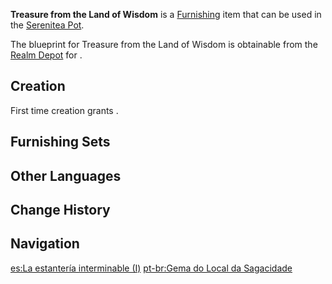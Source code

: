 {{Furnishing Infobox
|id             = 361213
|image          = Item Treasure from the Land of Wisdom.png
|category       = Large Furnishing
|subcategory    = Bookcase
|quality        = 4
|adeptal_energy = 90
|load           = 254
|reduced_load   = 191
|description    = A bookshelf often found in the [[House of Daena]] that contains large numbers of [[Akademiya]]-approved books. These shelves are usually placed next to white stone walls to create majestic, towering walls of books. As many books are obscure and difficult to understand, some scholars can't even get through one wall in their lifetime...
|mention        = 
|blueprint      = Realm Depot
|source1        = 
}}
'''Treasure from the Land of Wisdom''' is a [[Furnishing]] item that can be used in the [[Serenitea Pot]].

The blueprint for Treasure from the Land of Wisdom is obtainable from the [[Realm Depot]] for {{Item|Realm Currency|24|x=240}}.

==Creation==
First time creation grants {{Item|Trust|24|x=90}}.
{{Recipe
|type = Creation
|time = 16h
|Adhigama Wood = 18
|sort = Adhigama Wood
}}

==Furnishing Sets==
{{Craft Usage}}

==Other Languages==
{{Other Languages
|default_hidden = 1
|en      = Treasure from the Land of Wisdom
|zhs     = 「卓识之地的瑰宝」
|zhs_rm  = "Zhuóshí zhī Dì de Guībǎo"
|zht     = 「卓識之地的瑰寶」
|zht_rm  = "Zhuóshì zhī Dì de Guībǎo"
|ja      = 「卓識の地の宝物」
|ja_rm   = "Takushiki no Chi no Takaramono"
|ko      = 「탁견의 땅의 보물」
|ko_rm   = "Takkkyeon-ui Ttang-ui Bomul"
|es      = La estantería interminable&nbsp;(I)
|fr      = «&nbsp;Trésor du pays de la sagesse&nbsp;»
|ru      = Сокровище из страны мудрости
|th      = "สมบัติของดินแดนแห่งวิสัยทัศน์"
|th_rm   = 
|vi      = Báu Vật Ở Vùng Đất Trí Tuệ
|de      = „Kostbarkeiten am Ort der Gelehrsamkeit“
|id      = Harta Karun dari Kota Kebijaksanaan
|pt      = Gema do Local da Sagacidade
|tr      = Bilgelik Diyarı Hazinesi
|it      = Tesoro della Terra della Saggezza
}}

==Change History==
{{Change History|3.2}}

==Navigation==
{{Furnishing Navbox|interior}}

[[es:La estantería interminable (I)]]
[[pt-br:Gema do Local da Sagacidade]]
